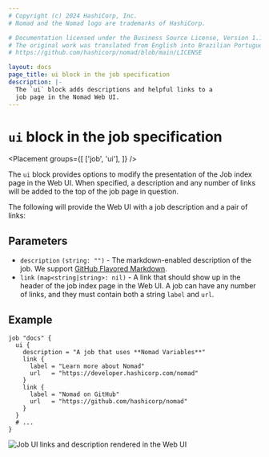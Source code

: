 ```yaml
---
# Copyright (c) 2024 HashiCorp, Inc.
# Nomad and the Nomad logo are trademarks of HashiCorp.

# Documentation licensed under the Business Source License, Version 1.1.
# The original work was translated from English into Brazilian Portuguese.
# https://github.com/hashicorp/nomad/blob/main/LICENSE

layout: docs
page_title: ui block in the job specification
description: |-
  The `ui` block adds descriptions and helpful links to a
  job page in the Nomad Web UI.
---
```


# `ui` block in the job specification

<Placement
  groups={[
    ['job', 'ui'],
  ]}
/>

The `ui` block provides options to modify the presentation of the Job index page
in the Web UI. When specified, a description and any number of links will be
added to the top of the job page in question.

The following will provide the Web UI with a job description and a pair of links:

## Parameters

- `description` `(string: "")` - The markdown-enabled description of the job. We
  support [GitHub Flavored Markdown](https://github.github.com/gfm/).
- `link` `(map<string|string>: nil)` - A link that should show up in the header
  of the job index page in the Web UI. A job can have any number of links, and
  they must contain both a string `label` and `url`.

## Example

```hcl
job "docs" {
  ui {
    description = "A job that uses **Nomad Variables**"
    link {
      label = "Learn more about Nomad"
      url   = "https://developer.hashicorp.com/nomad"
    }
    link {
      label = "Nomad on GitHub"
      url   = "https://github.com/hashicorp/nomad"
    }
  }
  # ...
}
```

![Job UI links and description rendered in the Web UI](/img/nomad-ui-block.png)
